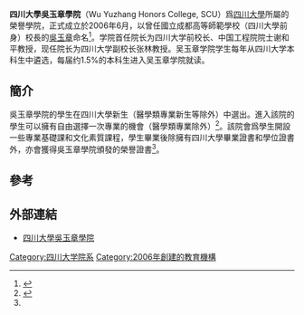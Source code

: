 {{Infobox University Department
 |名称              = 四川大學吳玉章學院
 |其他名称        = Wu Yuzhang Honors College, SCU
 |徽标              = [[File:Wu_Yuzhang_Honors_College,_SCU.png|200px]]
 |徽标说明        =
 |隶属              =[[四川大學|四川大學]]
 |建立时间        =2006年6月（吳玉章學院）<br>2000年9月（前身「四川大學創新人才綜合培養計畫」）
 |关闭时间        =
 |类型              =榮譽學院
 |下属              =
 |主管官员        =
 |主席              =
 |党委书记        =
 |院长              =[[张林|张林]]
 |系主任           =
 |所长              =
 |部长              =
 |主任              =
 |头衔              =
 |头衔人名        =
 |教师              =
 |员工              =
 |学生              =
 |本科生           =
 |研究生           =
 |博士生           =
 |其他学生        =
 |地址              = {{PRC}}[[四川省|四川省]][[成都市|成都市]]四川大學
 |国家              =
 |省                 =
 |市                 =
 |坐标              =
 |网址              =https://web.archive.org/web/20160420184154/http://jwc.scu.edu.cn/wyz/
 |标志              =
 |脚注              =
}}
'''四川大學吳玉章學院'''（Wu Yuzhang Honors College, SCU）爲[[四川大學|四川大學]]所屬的榮譽學院，正式成立於2006年6月，以曾任國立成都高等師範學校（四川大學前身）校長的[[吳玉章|吳玉章]]命名<ref name=WHC>{{cite web|url=http://jwc.scu.edu.cn/wyz/portal_detail.jsp?NewsID=152|title=吳玉章學院簡介|publisher=四川大學吳玉章學院|accessdate=2016-06-18|deadurl=yes|archiveurl=https://web.archive.org/web/20161001234939/http://jwc.scu.edu.cn/wyz/portal_detail.jsp?NewsID=152|archivedate=2016-10-01}}</ref>。学院首任院长为四川大学前校长、中国工程院院士谢和平教授，现任院长为四川大学副校长张林教授。吴玉章学院学生每年从四川大学本科生中遴选，每届约1.5%的本科生进入吴玉章学院就读。

==簡介==
吳玉章學院的學生在四川大學新生（醫學類專業新生等除外）中選出。進入該院的學生可以擁有自由選擇一次專業的機會（醫學類專業除外）<ref>{{cite web|url=http://jwc.scu.edu.cn/jwc/newsShow.action?news.id=4109|title=吴玉章学院2017级新生入学教育大会顺利举行|publisher=四川大學教務處|access-date=2018-01-20|archive-url=https://web.archive.org/web/20180120182228/http://jwc.scu.edu.cn/jwc/newsShow.action?news.id=4109|archive-date=2018-01-20|dead-url=yes}}</ref>。該院會爲學生開設一些專業基礎課和文化素質課程，學生畢業後除擁有四川大學畢業證書和學位證書外，亦會獲得吳玉章學院頒發的榮譽證書<ref name=WHC/>。

==參考==
{{reflist}}

==外部連結==
*[https://web.archive.org/web/20160420184154/http://jwc.scu.edu.cn/wyz/ 四川大學吳玉章學院]

{{四川大学}}

[[Category:四川大学院系|Category:四川大学院系]]
[[Category:2006年創建的教育機構|Category:2006年創建的教育機構]]